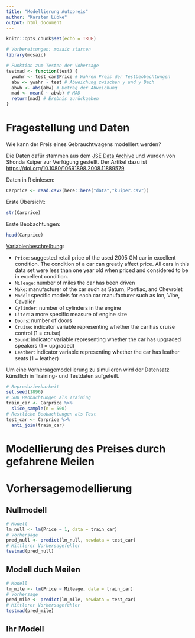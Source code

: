 ```yaml
---
title: "Modellierung Autopreis"
author: "Karsten Lübke"
output: html_document
---
```


```r
knitr::opts_chunk$set(echo = TRUE)

# Vorbereitungen: mosaic starten
library(mosaic)

# Funktion zum Testen der Vohersage
testmad <- function(test) {
  ywahr <- test_car$Price # Wahren Preis der Testbeobachtungen
  abw <- ywahr - test # Abweichung zwischen y und y Dach
  abwb <- abs(abw) # Betrag der Abweichung
  mad <- mean( ~ abwb) # MAD
  return(mad) # Erebnis zurückgeben
}
```


# Fragestellung und Daten

Wie kann der Preis eines Gebrauchtwagens modelliert werden?

Die Daten dafür stammen aus dem [JSE Data Archive](http://jse.amstat.org/jse_data_archive.htm) und wurden von Shonda Kuiper zur Verfügung gestellt. Der Artikel dazu ist [https://doi.org/10.1080/10691898.2008.11889579](https://doi.org/10.1080/10691898.2008.11889579).

Daten in R einlesen:

```r
Carprice <- read.csv2(here::here("data","kuiper.csv"))
```

Erste Übersicht:

```r
str(Carprice)
```

Erste Beobachtungen:

```r
head(Carprice)
```

[Variablenbeschreibung]((http://jse.amstat.org/datasets/kuiper%20data%20set%20desc.txt)):

- `Price`: suggested retail price of the used 2005 GM car in excellent condition. The condition of a car can greatly affect price. All cars in this data set were less than one year old when priced and considered to be in excellent condition. 
- `Mileage`: number of miles the car has been driven
- `Make`: manufacturer of the car such as Saturn, Pontiac, and Chevrolet
- `Model`: specific models for each car manufacturer such as Ion, Vibe, Cavalier
- `Cylinder`: number of cylinders in the engine	
- `Liter`: a more specific measure of engine size
- `Doors`: number of doors
- `Cruise`: indicator variable representing whether the car has cruise control (1 = cruise)
- `Sound`: indicator variable representing whether the car has upgraded speakers (1 = upgraded)
- `Leather`: indicator variable representing whether the car has leather seats (1 = leather)

Um eine Vorhersagemodellierung zu simulieren wird der Datensatz künstlich in Training- und Testdaten aufgeteilt.


```r
# Reproduzierbarkeit
set.seed(1896)
# 500 Beobachtungen als Training
train_car <- Carprice %>%
  slice_sample(n = 500)
# Restliche Beobachtungen als Test
test_car <- Carprice %>%
  anti_join(train_car)
```


# Modellierung des Preises durch gefahrene Meilen


# Vorhersagemodellierung

## Nullmodell

```r
# Modell
lm_null <- lm(Price ~ 1, data = train_car)
# Vorhersage
pred_null <- predict(lm_null, newdata = test_car)
# Mittlerer Vorhersagefehler
testmad(pred_null)
```

## Modell duch Meilen

```r
# Modell
lm_mile <- lm(Price ~ Mileage, data = train_car)
# Vorhersage
pred_mile <- predict(lm_mile, newdata = test_car)
# Mittlerer Vorhersagefehler
testmad(pred_mile)
```

## Ihr Modell
